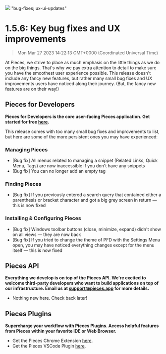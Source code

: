 ![](https://uploads-ssl.webflow.com/6143afec68f555387049efb3/630d6da28ae70b2572f9b73f_ezgif_com-gif-maker15_38a47f988ec0fdc39cd47dcc9ac6eeac_2000.png)
"bug-fixes; ux-ui-updates"
# 1.5.6: Key bug fixes and UX improvements
> Mon Mar 27 2023 14:22:13 GMT+0000 (Coordinated Universal Time)

At Pieces, we strive to place as much emphasis on the little things as we do on the big things. That's why we pay extra attention to detail to make sure you have the smoothest user experience possible. This release doesn't include any fancy new features, but rather many small bug fixes and UX improvements users have noticed along their journey. (But, the fancy new features are on their way!)
## Pieces for Developers
**Pieces for Developers is the core user-facing Pieces application. Get started for free <a href="http://code.pieces.app/install" target="_blank" rel="noopener noreferrer">here</a>.**

This release comes with too many small bug fixes and improvements to list, but here are some of the more persistent ones you may have experienced:

### Managing Pieces
- [Bug fix] All menus related to managing a snippet (Related Links, Quick Menu, Tags) are now inaccessible if you don't have any snippets
- [Bug fix] You can no longer add an empty tag

### Finding Pieces
- [Bug fix] If you previously entered a search query that contained either a parenthesis or bracket character and got a big grey screen in return — this is now fixed

### Installing & Configuring Pieces
- [Bug fix] Windows toolbar buttons (close, minimize, expand) didn't show on all views — they are now back
- [Bug fix] If you tried to change the theme of PFD with the Settings Menu open, you may have noticed everything changes except for the menu itself — this is now fixed

## Pieces API
**Everything we develop is on top of the Pieces API. We're excited to welcome third-party developers who want to build applications on top of our infrastructure. Email us at support@pieces.app for more details.**

- Nothing new here. Check back later!

## Pieces Plugins
**Supercharge your workflow with Pieces Plugins. Access helpful features from Pieces within your favorite IDE or Web Browser.**

- Get the Pieces Chrome Extension <a href="https://chrome.google.com/webstore/detail/pieces/igbgibhbfonhmjlechmeefimncpekepm?hl=en" target="_blank" rel="noopener noreferrer">here</a>.
- Get the Pieces VSCode Plugin <a href="https://marketplace.visualstudio.com/items?itemName=MeshIntelligentTechnologiesInc.pieces-vscode" target="_blank" rel="noopener noreferrer">here</a>.
